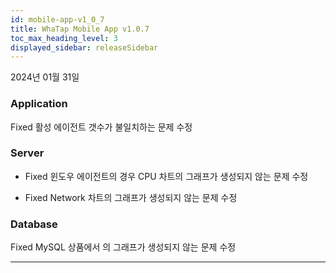 ```yaml
---
id: mobile-app-v1_0_7
title: WhaTap Mobile App v1.0.7
toc_max_heading_level: 3
displayed_sidebar: releaseSidebar
---
```


2024년 01월 31일

### Application

<Status>Fixed</Status> 활성 에이전트 갯수가 불일치하는 문제 수정

### Server

- <Status>Fixed</Status> 윈도우 에이전트의 경우 CPU 차트의 그래프가 생성되지 않는 문제 수정

- <Status>Fixed</Status> Network 차트의 그래프가 생성되지 않는 문제 수정

### Database

<Status>Fixed</Status> MySQL 상품에서 <Appname sid="thread_connected_chart" className="uitext" />의 그래프가 생성되지 않는 문제 수정

---


<Downloadapp />